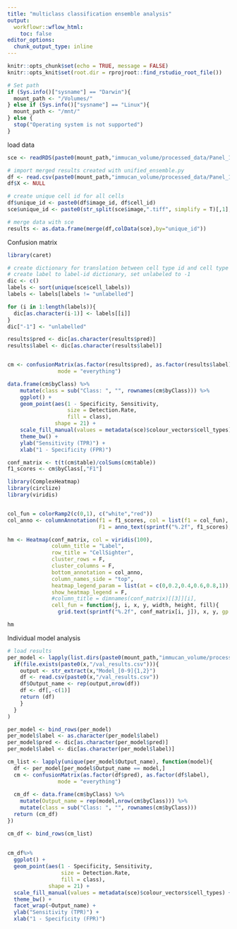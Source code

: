 ```yaml
---
title: "multiclass classification ensemble analysis"
output:
  workflowr::wflow_html:
    toc: false
editor_options:
  chunk_output_type: inline
---
```


```r
knitr::opts_chunk$set(echo = TRUE, message = FALSE)
knitr::opts_knit$set(root.dir = rprojroot::find_rstudio_root_file())

# Set path
if (Sys.info()["sysname"] == "Darwin"){
  mount_path <- "/Volumes/"
} else if (Sys.info()["sysname"] == "Linux"){
  mount_path <- "/mnt/"
} else {
  stop("Operating system is not supported")
}
```


load data
```r
sce <- readRDS(paste0(mount_path,"immucan_volume/processed_data/Panel_1/cell_classification/sce_selected.rds"))

# import merged results created with unified_ensemble.py
df <- read.csv(paste0(mount_path,"immucan_volume/processed_data/Panel_1/CellSighter/Multiclass/merged_ensemble.csv"))
df$X <- NULL
```


```r
# create unique cell id for all cells
df$unique_id <- paste0(df$image_id, df$cell_id)
sce$unique_id <- paste0(str_split(sce$image,".tiff", simplify = T)[,1],sce$ObjectNumber)

# merge data with sce
results <- as.data.frame(merge(df,colData(sce),by="unique_id"))
```

Confusion matrix
```r
library(caret)

# create dictionary for translation between cell type id and cell type label
# create label to label-id dictionary, set unlabeled to -1
dic <- c()
labels <- sort(unique(sce$cell_labels))
labels <- labels[labels != "unlabelled"]

for (i in 1:length(labels)){
  dic[as.character(i-1)] <- labels[[i]]
}
dic["-1"] <- "unlabelled"

results$pred <- dic[as.character(results$pred)]
results$label <- dic[as.character(results$label)]


cm <- confusionMatrix(as.factor(results$pred), as.factor(results$label),
                mode = "everything")

data.frame(cm$byClass) %>%
    mutate(class = sub("Class: ", "", rownames(cm$byClass))) %>%
    ggplot() + 
    geom_point(aes(1 - Specificity, Sensitivity, 
                   size = Detection.Rate,
                   fill = class),
               shape = 21) + 
    scale_fill_manual(values = metadata(sce)$colour_vectors$cell_types) + 
    theme_bw() +
    ylab("Sensitivity (TPR)") +
    xlab("1 - Specificity (FPR)")

conf_matrix <- t(t(cm$table)/colSums(cm$table))
f1_scores <- cm$byClass[,"F1"]
```


```r
library(ComplexHeatmap)
library(circlize)
library(viridis)


col_fun = colorRamp2(c(0,1), c("white","red"))
col_anno <- columnAnnotation(f1 = f1_scores, col = list(f1 = col_fun),
                             F1 = anno_text(sprintf("%.2f", f1_scores), location = 0.5, just = "center",rot = 0))

hm <- Heatmap(conf_matrix, col = viridis(100),
              column_title = "Label",
              row_title = "CellSighter",
              cluster_rows = F,
              cluster_columns = F,
              bottom_annotation = col_anno,
              column_names_side = "top",
              heatmap_legend_param = list(at = c(0,0.2,0.4,0.6,0.8,1)),
              show_heatmap_legend = F,
              #column_title = dimnames(conf_matrix)[[3]][i],
              cell_fun = function(j, i, x, y, width, height, fill){
                grid.text(sprintf("%.2f", conf_matrix[i, j]), x, y, gp = gpar(fontsize = 10))})

hm
```

Individual model analysis
```r
# load results
per_model <- lapply(list.dirs(paste0(mount_path,"immucan_volume/processed_data/Panel_1/CellSighter/Multiclass/")),function(x){
  if(file.exists(paste0(x,"/val_results.csv"))){
    output <- str_extract(x,"Model_[0-9]{1,2}")
    df <- read.csv(paste0(x,"/val_results.csv"))
    df$Output_name <- rep(output,nrow(df))
    df <- df[,-c(1)]
    return (df)
    }
  }
)

per_model <- bind_rows(per_model)
per_model$label <- as.character(per_model$label)
per_model$pred <- dic[as.character(per_model$pred)]
per_model$label <- dic[as.character(per_model$label)]
```

```r
cm_list <- lapply(unique(per_model$Output_name), function(model){
  df <- per_model[per_model$Output_name == model,]
  cm <- confusionMatrix(as.factor(df$pred), as.factor(df$label),
                mode = "everything")
  
  cm_df <- data.frame(cm$byClass) %>%
    mutate(Output_name = rep(model,nrow(cm$byClass))) %>%
    mutate(class = sub("Class: ", "", rownames(cm$byClass)))
  return (cm_df)
})

cm_df <- bind_rows(cm_list)
  
  
cm_df%>%
  ggplot() + 
  geom_point(aes(1 - Specificity, Sensitivity, 
                 size = Detection.Rate,
                 fill = class),
             shape = 21) + 
  scale_fill_manual(values = metadata(sce)$colour_vectors$cell_types) + 
  theme_bw() +
  facet_wrap(~Output_name) +
  ylab("Sensitivity (TPR)") +
  xlab("1 - Specificity (FPR)")
```



